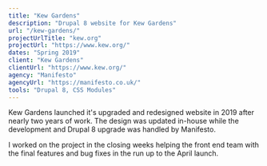 ```yaml
---
title: "Kew Gardens"
description: "Drupal 8 website for Kew Gardens"
url: "/kew-gardens/"
projectUrlTitle: "kew.org"
projectUrl: "https://www.kew.org/"
dates: "Spring 2019"
client: "Kew Gardens"
clientUrl: "https://www.kew.org/"
agency: "Manifesto"
agencyUrl: "https://manifesto.co.uk/"
tools: "Drupal 8, CSS Modules"
---
```


Kew Gardens launched it's upgraded and redesigned website in 2019 after nearly two years of work. The design was updated in-house while the development and Drupal 8 upgrade was handled by Manifesto.

I worked on the project in the closing weeks helping the front end team with the final features and bug fixes in the run up to the April launch.
